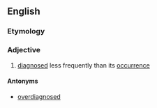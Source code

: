 ==English==

===Etymology===
{{prefix|en|under|diagnosed}}

===Adjective===
{{en-adj}}

# {{lb|en|of a disease or symptom}} [[diagnosed]] less frequently than its [[occurrence]]

====Antonyms====
* [[overdiagnosed]]
